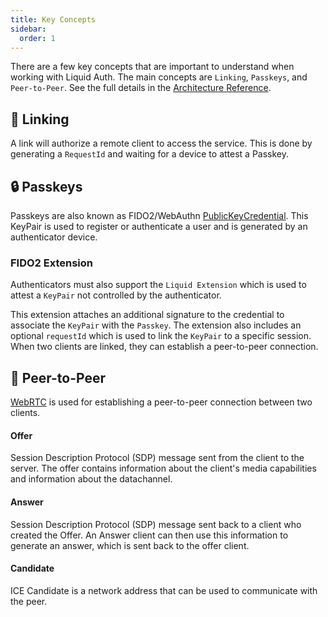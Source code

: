 ```yaml
---
title: Key Concepts
sidebar:
  order: 1
---
```



There are a few key concepts that are important to understand when working with Liquid Auth.
The main concepts are `Linking`, `Passkeys`, and `Peer-to-Peer`.
See the full details in the [Architecture Reference](../../architecture).

## 🔗 Linking

A link will authorize a remote client to access the service.
This is done by generating a `RequestId` and waiting for a device to attest a Passkey.

<LinkCard
  title="Linking Guide"
  description="High level overview of Linking in Liquid Auth."
  href="/guides/linking"
/>

## 🔒 Passkeys

Passkeys are also known as FIDO2/WebAuthn [PublicKeyCredential](https://developer.mozilla.org/en-US/docs/Web/API/PublicKeyCredential).
This KeyPair is used to register or authenticate a user and is generated by an authenticator device.

<CardGrid>
  <LinkCard
    title="Registration Guide"
    description="Guide on registering a Passkey."
    href="/guides/passkey/registration"
  />
  <LinkCard
    title="Authentication Guide"
    description="Guide on using a registered Passkey."
    href="/guides/passkey/authentication"
  />
</CardGrid>


### FIDO2 Extension

Authenticators must also support the `Liquid Extension` which is used to attest a `KeyPair` not controlled by the authenticator.

This extension attaches an additional signature to the credential to associate the `KeyPair` with the `Passkey`.
The extension also includes an optional `requestId` which is used to link the `KeyPair` to a specific session.
When two clients are linked, they can establish a peer-to-peer connection.


<LinkCard
  title="Liquid Extension"
  description="Guide on the Liquid Extension."
  href="/guides/passkey/extension"
/>

## 🔄 Peer-to-Peer

[WebRTC](https://developer.mozilla.org/en-US/docs/Web/API/WebRTC_API) is used for establishing a peer-to-peer connection between two clients.

#### Offer

Session Description Protocol (SDP) message sent from the client to the server. The offer contains information about the client's media capabilities and information about the datachannel.

<LinkCard
  title="Offer Guide"
  description="Guide on Offer descriptions."
  href="/guides/peer-to-peer/offer"
/>

#### Answer

Session Description Protocol (SDP) message sent back to a client who created the Offer.
An Answer client can then use this information to generate an answer, which is sent back to the offer client.

<LinkCard
  title="Answer Guide"
  description="Guide on Answer descriptions."
  href="/guides/peer-to-peer/offer"
/>

#### Candidate

ICE Candidate is a network address that can be used to communicate with the peer.
